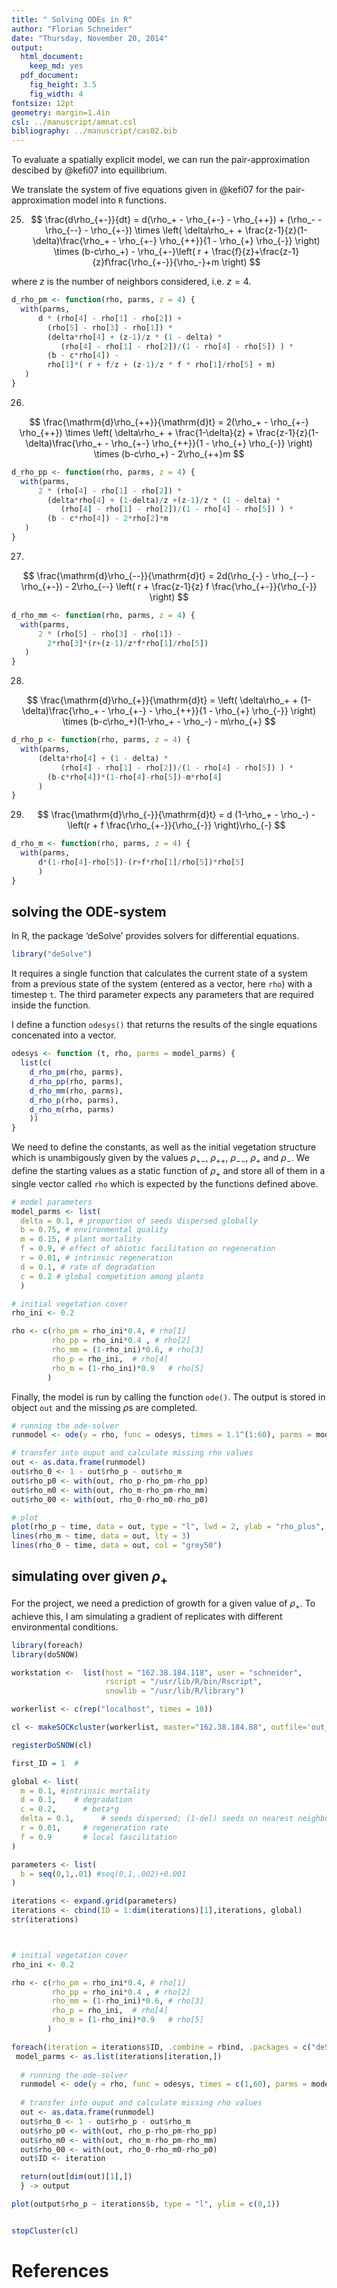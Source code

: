 ```yaml
---
title: " Solving ODEs in R"
author: "Florian Schneider"
date: "Thursday, November 20, 2014"
output:
  html_document:
    keep_md: yes
  pdf_document:
    fig_height: 3.5
    fig_width: 4
fontsize: 12pt
geometry: margin=1.4in
csl: ../manuscript/amnat.csl
bibliography: ../manuscript/cas02.bib
---
```


To evaluate a spatially explicit model, we can run the pair-approximation descibed by @kefi07 into equilibrium. 
 
We translate the system of five equations given in @kefi07 for the pair-approximation model into `R` functions. 

(25)
$$ \frac{d\rho_{+-}}{dt} = d(\rho_+ - \rho_{+-} - \rho_{++}) +  (\rho_- - \rho_{--} - \rho_{+-}) \times \left( \delta\rho_+ + \frac{z-1}{z}(1-\delta)\frac{\rho_+ - \rho_{+-}  \rho_{++}}{1 - \rho_{+}  \rho_{-}}  \right) \times (b-c\rho_+) - \rho_{+-}\left( r + \frac{f}{z}+\frac{z-1}{z}f\frac{\rho_{+-}}{\rho_-}+m \right) $$

where $z$ is the number of neighbors considered, i.e. $z = 4$.

```r
d_rho_pm <- function(rho, parms, z = 4) { 
  with(parms,                             
      d * (rho[4] - rho[1] - rho[2]) + 
        (rho[5] - rho[3] - rho[1]) * 
        (delta*rho[4] + (z-1)/z * (1 - delta) * 
           (rho[4] - rho[1] - rho[2])/(1 - rho[4] - rho[5]) ) *
        (b - c*rho[4]) - 
        rho[1]*( r + f/z + (z-1)/z * f * rho[1]/rho[5] + m)
   )
}

```

(26)


$$  \frac{\mathrm{d}\rho_{++}}{\mathrm{d}t} = 
  2(\rho_+ - \rho_{+-}  \rho_{++}) \times \left( \delta\rho_+ + \frac{1-\delta}{z} + \frac{z-1}{z}(1-\delta)\frac{\rho_+ - \rho_{+-}  \rho_{++}}{1 - \rho_{+}  \rho_{-}}  \right) \times
  (b-c\rho_+) - 2\rho_{++}m
  $$


```r
d_rho_pp <- function(rho, parms, z = 4) { 
  with(parms,                             
      2 * (rho[4] - rho[1] - rho[2]) * 
        (delta*rho[4] + (1-delta)/z +(z-1)/z * (1 - delta) * 
           (rho[4] - rho[1] - rho[2])/(1 - rho[4] - rho[5]) ) *
        (b - c*rho[4]) - 2*rho[2]*m
   )
}

```

(27)

$$  \frac{\mathrm{d}\rho_{--}}{\mathrm{d}t} = 
    2d(\rho_{-} - \rho_{--} - \rho_{+-}) - 2\rho_{--} 
    \left( r + \frac{z-1}{z} f \frac{\rho_{+-}}{\rho_{-}} \right) $$


```r
d_rho_mm <- function(rho, parms, z = 4) { 
  with(parms,                             
      2 * (rho[5] - rho[3] - rho[1]) - 
        2*rho[3]*(r+(z-1)/z*f*rho[1]/rho[5])
   )
}

```


(28)

$$  \frac{\mathrm{d}\rho_{+}}{\mathrm{d}t} = 
    \left( \delta\rho_+ + (1-\delta)\frac{\rho_+ - \rho_{+-} -  \rho_{++}}{1 - \rho_{+}  \rho_{-}}  \right) \times
    (b-c\rho_+)(1-\rho_+ - \rho_-) - m\rho_{+}
     $$

```r
d_rho_p <- function(rho, parms, z = 4) { 
  with(parms,                             
      (delta*rho[4] + (1 - delta) * 
           (rho[4] - rho[1] - rho[2])/(1 - rho[4] - rho[5]) ) *
        (b-c*rho[4])*(1-rho[4]-rho[5])-m*rho[4]
      )
}

```


(29)
$$  \frac{\mathrm{d}\rho_{-}}{\mathrm{d}t} = 
d (1-\rho_+ - \rho_-) - \left(r + f \frac{\rho_{+-}}{\rho_{-}}  \right)\rho_{-} $$


```r
d_rho_m <- function(rho, parms, z = 4) { 
  with(parms,                             
      d*(1-rho[4]-rho[5])-(r+f*rho[1]/rho[5])*rho[5]
      )
}

```


## solving the ODE-system

In R, the package 'deSolve' provides solvers for differential equations. 
```r
library("deSolve")
```

It requires a single function that calculates the current state of a system from a previous state of the system (entered as a vector, here `rho`) with a timestep `t`. The third parameter expects any parameters that are required inside the function. 

I define a function `odesys()` that returns the results of the single equations concenated into a vector. 

```r
odesys <- function (t, rho, parms = model_parms) {
  list(c(
    d_rho_pm(rho, parms),
    d_rho_pp(rho, parms),
    d_rho_mm(rho, parms),
    d_rho_p(rho, parms),
    d_rho_m(rho, parms)
    ))
}

```

We need to define the constants, as well as the initial vegetation structure which is unambigously given by the values $\rho_{+-}$, $\rho_{++}$, $\rho_{--}$, $\rho_{+}$ and $\rho_{-}$. We define the starting values as a static function of $\rho_{+}$ and store all of them in a single vector called `rho` which is expected by the functions defined above. 

```r
# model parameters
model_parms <- list(
  delta = 0.1, # proportion of seeds dispersed globally
  b = 0.75, # environmental quality
  m = 0.15, # plant mortality
  f = 0.9, # effect of abiotic facilitation on regeneration
  r = 0.01, # intrinsic regeneration 
  d = 0.1, # rate of degradation
  c = 0.2 # global competition among plants 
  )

# initial vegetation cover
rho_ini <- 0.2

rho <- c(rho_pm = rho_ini*0.4, # rho[1]
         rho_pp = rho_ini*0.4 , # rho[2]
         rho_mm = (1-rho_ini)*0.6, # rho[3]
         rho_p = rho_ini,  # rho[4]
         rho_m = (1-rho_ini)*0.9   # rho[5]
        )
```

Finally, the model is run by calling the function `ode()`. The output is stored in object `out` and the missing $\rho$s are completed. 

```r
# running the ode-solver
runmodel <- ode(y = rho, func = odesys, times = 1.1^(1:60), parms = model_parms)

# transfer into ouput and calculate missing rho values
out <- as.data.frame(runmodel)
out$rho_0 <- 1 - out$rho_p - out$rho_m
out$rho_p0 <- with(out, rho_p-rho_pm-rho_pp)
out$rho_m0 <- with(out, rho_m-rho_pm-rho_mm)
out$rho_00 <- with(out, rho_0-rho_m0-rho_p0)

# plot 
plot(rho_p ~ time, data = out, type = "l", lwd = 2, ylab = "rho_plus", main = "pair-approximation", ylim = c(0,1))
lines(rho_m ~ time, data = out, lty = 3)
lines(rho_0 ~ time, data = out, col = "grey50")
```


## simulating over given $\rho_+$
For the project, we need a prediction of growth for a given value of $\rho_+$. To achieve this, I am simulating a gradient of replicates with different environmental conditions. 


```r
library(foreach)
library(doSNOW)

workstation <-  list(host = "162.38.184.118", user = "schneider",
                     rscript = "/usr/lib/R/bin/Rscript",
                     snowlib = "/usr/lib/R/library")

workerlist <- c(rep("localhost", times = 10)) 

cl <- makeSOCKcluster(workerlist, master="162.38.184.88", outfile='out_messages.txt')

registerDoSNOW(cl)

```



```r

first_ID = 1  #

global <- list(  
  m = 0.1, #intrinsic mortality
  d = 0.1,    # degradation
  c = 0.2, 		# beta*g  
  delta = 0.1,  	# seeds dispersed; (1-del) seeds on nearest neighbourhood
  r = 0.01, 	# regeneration rate
  f = 0.9		# local fascilitation
)

parameters <- list(
  b = seq(0,1,.01) #seq(0,1,.002)+0.001
)

iterations <- expand.grid(parameters)
iterations <- cbind(ID = 1:dim(iterations)[1],iterations, global)
str(iterations)



# initial vegetation cover
rho_ini <- 0.2

rho <- c(rho_pm = rho_ini*0.4, # rho[1]
         rho_pp = rho_ini*0.4 , # rho[2]
         rho_mm = (1-rho_ini)*0.6, # rho[3]
         rho_p = rho_ini,  # rho[4]
         rho_m = (1-rho_ini)*0.9   # rho[5]
        )

```

```r

foreach(iteration = iterations$ID, .combine = rbind, .packages = c("deSolve")) %dopar% { 
 model_parms <- as.list(iterations[iteration,])
  
  # running the ode-solver
  runmodel <- ode(y = rho, func = odesys, times = c(1,60), parms = model_parms)
 
  # transfer into ouput and calculate missing rho values
  out <- as.data.frame(runmodel)
  out$rho_0 <- 1 - out$rho_p - out$rho_m
  out$rho_p0 <- with(out, rho_p-rho_pm-rho_pp)
  out$rho_m0 <- with(out, rho_m-rho_pm-rho_mm)
  out$rho_00 <- with(out, rho_0-rho_m0-rho_p0)
  out$ID <- iteration

  return(out[dim(out)[1],])
  } -> output

plot(output$rho_p ~ iterations$b, type = "l", ylim = c(0,1))


stopCluster(cl)


```



# References
